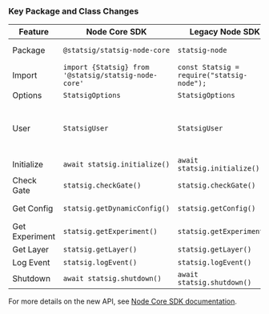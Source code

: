 ### Key Package and Class Changes

| Feature | Node Core SDK | Legacy Node SDK | Status |
|---------|---------------|----------------|--------|
| Package | `@statsig/statsig-node-core` | `statsig-node` | ⚠️ Renamed |
| Import | `import {Statsig} from '@statsig/statsig-node-core'` |`const Statsig = require("statsig-node");` | ⚠️ Change |
| Options | `StatsigOptions` | `StatsigOptions` | ✓ Same |
| User | `StatsigUser` | `StatsigUser` | ⚠️ Changed from type to class |
| Initialize | `await statsig.initialize()` | `await statsig.initialize()` | ✓ Same  |
| Check Gate | `statsig.checkGate()` | `statsig.checkGate()` | ✓ Same |
| Get Config | `statsig.getDynamicConfig()` | `statsig.getConfig()` | ⚠️ Renamed |
| Get Experiment | `statsig.getExperiment()` | `statsig.getExperiment()` | ✓ Same |
| Get Layer | `statsig.getLayer()` | `statsig.getLayer()` | ✓ Same |
| Log Event | `statsig.logEvent()` | `statsig.logEvent()` | ✓ Same |
| Shutdown | `await statsig.shutdown()` | `await statsig.shutdown()` | ✓ Same |

For more details on the new API, see [Node Core SDK documentation](/server-core/node-core).

